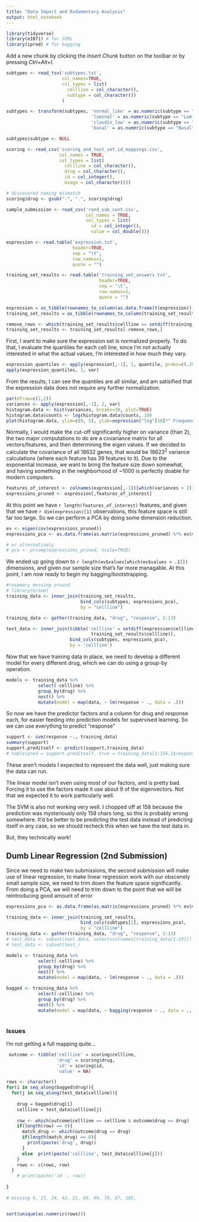 ```yaml
---
title: "Data Import and Rudamentary Analysis"
output: html_notebook
---
```


```r
library(tidyverse)
library(e1071) # for SVMs
library(ipred) # for bagging

```

Add a new chunk by clicking the *Insert Chunk* button on the toolbar or by pressing *Ctrl+Alt+I*.
```r
subtypes <- read_tsv('subtypes.txt', 
                     col_names=TRUE,
                     col_types = list(
                       cellline = col_character(),
                       subtype = col_character())
                     )

subtypes <- transform(subtypes, 'normal_like' = as.numeric(subtype == "Normal-like"),
                                'luminal' = as.numeric(subtype == "Luminal"),
                                'claudin_low' = as.numeric(subtype == "Claudin-low"),
                                'basal' = as.numeric(subtype == "Basal"))

subtypes$subtype <- NULL

scoring <- read_csv('scoring_and_test_set_id_mappings.csv', 
                    col_names = TRUE,
                    col_types = list(
                      cellline = col_character(), 
                      drug = col_character(),
                      id = col_integer(),
                      Usage = col_character()))

# discovered naming mismatch
scoring$drug <- gsub("-", ".", scoring$drug)

sample_submission <- read_csv('rand_sub_cont.csv',
                              col_names = TRUE,
                              col_types = list(
                                id = col_integer(),
                                value = col_double()))

expression <- read.table('expression.txt', 
                         header=TRUE, 
                         sep = "\t", 
                         row.names=1,
                         quote = "")

training_set_results <- read.table('training_set_answers.txt',
                                   header=TRUE,
                                   sep = '\t',
                                   row.names=1,
                                   quote = "")

expression = as_tibble(rownames_to_column(as.data.frame(t(expression)), var='cellline'))
training_set_results = as_tibble(rownames_to_column(training_set_results, var='cellline'))
```

```r
remove_rows <- which(training_set_results$cellline == setdiff(training_set_results$cellline, expression$cellline))
training_set_results <- training_set_results[-remove_rows,]


```


First, I want to make sure the expression set is normalized properly.  To do that, I evaluate the quantiles for each cell line, since I'm not actually interested in what the actual values, I'm interested in how much they vary.

```r
expression_quantiles <- apply(expression[,-1], 1, quantile, probs=c(.25,.5, .75))
apply(expression_quantiles, 1, var)
```

From the results, I can see the quantiles are all similar, and am satisified that the expression data does not require any further normalization.


```r
par(mfrow=c(1,2))
variances <- apply(expression[,-1], 2, var)
histogram.data <- hist(variances, breaks=30, plot=TRUE)
histogram.data$counts <- log(histogram.data$counts, 10)
plot(histogram.data, ylim=c(0, 5), ylab=expression("log"[10]*" Frequency"))

```

Normally, I would make the cut-off significantly higher on variance (than 2), the two major computations to do are a covariance matrix for all vectors/features, and then determining the eigen values.  If we decided to calculate the covariance of all 18632 genes, that would be $18623^2$ variance calculations (where each feature has 39 features to it).  Due to the exponential increase, we want to bring the feature size down somewhat, and having something in the neighborhood of ~1000 is perfectly doable for modern computers. 


```r
features_of_interest <- colnames(expression[,-1])[which(variances > 2)]
expressions_pruned <- expression[,features_of_interest]
```

At this point we have `r length(features_of_interest)` features, and given that we have `r dim(expression)[1]` observations, this feature space is still far too large.  So we can perform a PCA by doing some dimension reduction.


```r
ev <- eigen(cov(expressions_pruned))
expressions_pca <- as.data.frame(as.matrix(expressions_pruned) %*% ev$vectors[,1:length(ev$values[which(ev$values > .1)])])

# or alternatively
# pca <- prcomp(expressions_pruned, scale=TRUE)
```

We ended up going down to `r length(ev$values[which(ev$values > .1)])` dimensions, and given our sample size that's far more managable.  At this point, I am now ready to begin my bagging/bootstrapping.

```r
#rosemary messing around
# library(broom)
training_data <- inner_join(training_set_results,
                            bind_cols(subtypes, expressions_pca),
                            by = "cellline")

training_data <- gather(training_data, "drug", "response", 2:13)

test_data <- inner_join(tibble('cellline' = setdiff(expression$cellline, 
                                training_set_results$cellline)),     
                        bind_cols(subtypes, expressions_pca), 
                        by = 'cellline')
```

Now that we have training data in place, we need to develop a different model for every different drug, which we can do using a group-by operation.


```r

models <- training_data %>% 
            select(-cellline) %>% 
            group_by(drug) %>% 
            nest() %>% 
            mutate(model = map(data, ~ lm(response ~ ., data = .)))
```

So now we have the predictor factors and a column for drug and response each, for easier feeding into prediction models for supervised learning.  So we can use everything to predict "response"


```r
support <- svm(response ~., training_data)
summary(support)
support.preditself <- predict(support,training_data)
# table(pred = support.preditself, true = training_data[1:156,]$response)
```
These aren't models I expected to represent the data well, just making sure the data can run.

The linear model isn't even using most of our factors, and is pretty bad.  Forcing it to use the factors made it use about 9 of the eigenvectors.  Not that we expected it to work particularly well.

The SVM is also not working very well.  I chopped off at 158 because the prediction was mysteriously only 158 chars long, so this is probably wrong somewhere.  It'd be better to be predicting the test data instead of predicting itself in any case, so we should recheck this when we have the test data in.

But, they technically work!



## Dumb Linear Regression (2nd Submission)

Since we need to make two submissions, the second submission will make use of linear regression, to make linear regression work with our obscenely small sample size, we need to trim down the feature space significantly.  From doing a PCA, we will need to trim down to the point that we will be reintroducing good amount of error


```r
expressions_pca <- as.data.frame(as.matrix(expressions_pruned) %*% ev$vectors[,1:length(ev$values[1:24])])

training_data <- inner_join(training_set_results,
                            bind_cols(subtypes[1], expressions_pca),
                            by = "cellline")
training_data <- gather(training_data, "drug", "response", 2:13)
# test_data <- subset(test_data, select=colnames(training_data[1:25]))
# test_data <- subset(test_)

models <- training_data %>%
            select(-cellline) %>%
            group_by(drug) %>%
            nest() %>%
            mutate(model = map(data, ~ lm(response ~ ., data = .)))

```

```r
bagged <- training_data %>%
            select(-cellline) %>%
            group_by(drug) %>%
            nest() %>%
            mutate(model = map(data, ~ bagging(response ~ ., data = ., ns = 25)))



```

### Issues

I'm not getting a full mapping quite...


```r
 outcome <- tibble('cellline' = scoring$cellline, 
                   'drug' = scoring$drug, 
                   'id' = scoring$id, 
                   'value' = NA)

rows <- character()
for(i in seq_along(bagged$drug)){
  for(j in seq_along(test_data$cellline)){
    
    drug = bagged$drug[i]
    cellline = test_data$cellline[j]
    
    row <- which(outcome$cellline == cellline & outcome$drug == drug)
    if(length(row) == 0){
      match_drug <- which(outcome$drug == drug)
      if(length(match_drug) == 0){
        print(paste('drug', drug))
      }
      else  print(paste('cellline', test_data$cellline[j]))
    }
    rows <- c(rows, row)
  }
    # print(paste('id ', row))
    
}
  
# missing 6, 15, 24, 42, 51, 60, 69, 78, 87, 105, 


sort(unique(as.numeric(rows)))
```